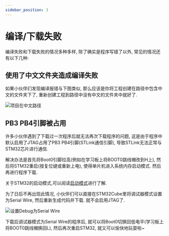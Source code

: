 ```yaml
---
sidebar_position: 3
---
```


# 编译/下载失败

编译失败和下载失败的情况多种多样, 除了确实是程序写错了以外, 常见的情况还有以下几种:

## 使用了中文文件夹造成编译失败

如果小伙伴们发现编译报错与下图类似, 那么应该是你将工程创建在路径中包含中文的文件夹下了, 重新创建工程到路径中没有中文的文件夹中就好了.

![项目在中文路径](img/CompilationFailed/项目在中文路径.png)

## PB3 PB4引脚被占用

许多小伙伴遇到了下载过一次程序后就无法再次下载程序的问题, 这是由于程序中默认启用了JTAG占用了PB3 PB4引脚(STLink通信引脚), 导致STLink无法正常与STM32芯片进行通信.

解决办法是首先将Boot0引脚拉高(例如在学习板上将BOOT0跳线帽改到H上), 然后将STM32重启(按复位键或重新上电), 使得单片机进入系统内存启动模式. 然后再进行程序下载.

关于STM32的启动模式,可以阅读[启动模式](/docs/stm32/knowledge/BootMode)进行了解.

为了日后不再出现此情况, 小伙伴们可以直接在STM32Cube里将调试器模式设置为Serial Wire, 然后重新生成代码并下载. 就不会启用JTAG了.

![设置Debug为Serial Wire](img/CompilationFailed/选择SerialWire.png)

下载后调试器模式为Serial Wire的程序后, 就可以将Boot0切换回低电平(学习板上将BOOT0跳线帽换回L), 然后再次重启STM32, 就又可以愉快地玩耍啦~